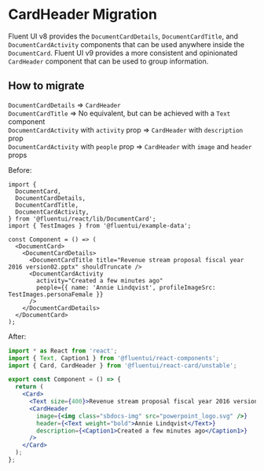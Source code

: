 
<Meta title="Concepts/Migration/from v8/Components/Card Migration/CardHeader" />

# CardHeader Migration

Fluent UI v8 provides the `DocumentCardDetails`, `DocumentCardTitle`, and `DocumentCardActivity` components that can be used anywhere inside the `DocumentCard`. Fluent UI v9 provides a more consistent and opinionated `CardHeader` component that can be used to group information.

## How to migrate

`DocumentCardDetails` => `CardHeader` <br />
`DocumentCardTitle` => No equivalent, but can be achieved with a `Text` component <br />
`DocumentCardActivity` with `activity` prop => `CardHeader` with `description` prop <br />
`DocumentCardActivity` with `people` prop => `CardHeader` with `image` and `header` props <br />

Before:

```tsx
import {
  DocumentCard,
  DocumentCardDetails,
  DocumentCardTitle,
  DocumentCardActivity,
} from '@fluentui/react/lib/DocumentCard';
import { TestImages } from '@fluentui/example-data';

const Component = () => (
  <DocumentCard>
    <DocumentCardDetails>
      <DocumentCardTitle title="Revenue stream proposal fiscal year 2016 version02.pptx" shouldTruncate />
      <DocumentCardActivity
        activity="Created a few minutes ago"
        people={{ name: 'Annie Lindqvist', profileImageSrc: TestImages.personaFemale }}
      />
    </DocumentCardDetails>
  </DocumentCard>
);
```

After:

```jsx
import * as React from 'react';
import { Text, Caption1 } from '@fluentui/react-components';
import { Card, CardHeader } from '@fluentui/react-card/unstable';

export const Component = () => {
  return (
    <Card>
      <Text size={400}>Revenue stream proposal fiscal year 2016 version02.pptx</Text>
      <CardHeader
        image={<img class="sbdocs-img" src="powerpoint_logo.svg" />}
        header={<Text weight="bold">Annie Lindqvist</Text>}
        description={<Caption1>Created a few minutes ago</Caption1>}
      />
    </Card>
  );
};
```
